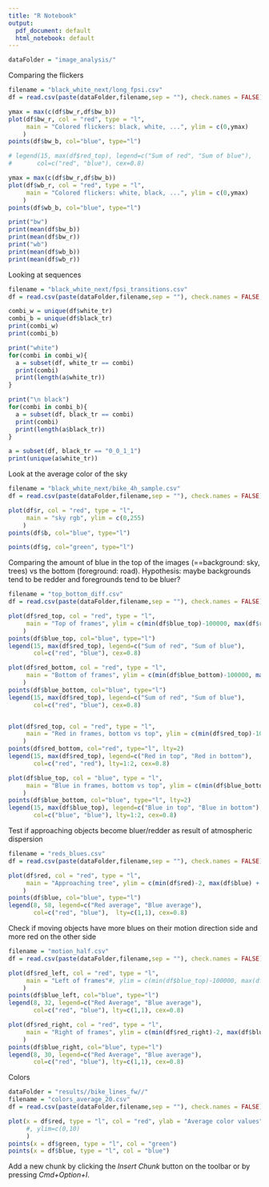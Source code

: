 ```yaml
---
title: "R Notebook"
output:
  pdf_document: default
  html_notebook: default
---
```


```r
dataFolder = "image_analysis/"

```

Comparing the flickers

```r
filename = "black_white_next/long_fpsi.csv"
df = read.csv(paste(dataFolder,filename,sep = ""), check.names = FALSE)

ymax = max(c(df$bw_r,df$bw_b))
plot(df$bw_r, col = "red", type = "l",
     main = "Colored flickers: black, white, ...", ylim = c(0,ymax)
    )
points(df$bw_b, col="blue", type="l")

# legend(15, max(df$red_top), legend=c("Sum of red", "Sum of blue"),
#       col=c("red", "blue"), cex=0.8)

ymax = max(c(df$bw_r,df$bw_b))
plot(df$wb_r, col = "red", type = "l",
     main = "Colored flickers: white, black, ...", ylim = c(0,ymax)
    )
points(df$wb_b, col="blue", type="l")

print("bw")
print(mean(df$bw_b))
print(mean(df$bw_r))
print("wb")
print(mean(df$wb_b))
print(mean(df$wb_r))

```

Looking at sequences

```r
filename = "black_white_next/fpsi_transitions.csv"
df = read.csv(paste(dataFolder,filename,sep = ""), check.names = FALSE, stringsAsFactors= FALSE)

combi_w = unique(df$white_tr)
combi_b = unique(df$black_tr)
print(combi_w)
print(combi_b)

print("white")
for(combi in combi_w){
  a = subset(df, white_tr == combi)
  print(combi)
  print(length(a$white_tr))
}

print("\n black")
for(combi in combi_b){
  a = subset(df, black_tr == combi)
  print(combi)
  print(length(a$black_tr))
}

a = subset(df, black_tr == "0_0_1_1")
print(unique(a$white_tr))

```


Look at the average color of the sky

```r
filename = "black_white_next/bike_4h_sample.csv"
df = read.csv(paste(dataFolder,filename,sep = ""), check.names = FALSE)

plot(df$r, col = "red", type = "l",
     main = "sky rgb", ylim = c(0,255)
    )
points(df$b, col="blue", type="l")

points(df$g, col="green", type="l")
```



Comparing the amount of blue in the top of the images (==background: sky, trees) vs the bottom (foreground: road).
Hypothesis: maybe backgrounds tend to be redder and foregrounds tend to be bluer?

```r
filename = "top_bottom_diff.csv"
df = read.csv(paste(dataFolder,filename,sep = ""), check.names = FALSE)

```

```r
plot(df$red_top, col = "red", type = "l",
     main = "Top of frames", ylim = c(min(df$blue_top)-100000, max(df$red_top) + 100000)
    )
points(df$blue_top, col="blue", type="l")
legend(15, max(df$red_top), legend=c("Sum of red", "Sum of blue"),
       col=c("red", "blue"), cex=0.8)

plot(df$red_bottom, col = "red", type = "l",
     main = "Bottom of frames", ylim = c(min(df$blue_bottom)-100000, max(df$red_bottom) + 100000)
    )
points(df$blue_bottom, col="blue", type="l")
legend(15, max(df$red_top), legend=c("Sum of red", "Sum of blue"),
       col=c("red", "blue"), cex=0.8)


plot(df$red_top, col = "red", type = "l", 
     main = "Red in frames, bottom vs top", ylim = c(min(df$red_top)-100000, max(df$red_bottom) + 100000)
    )
points(df$red_bottom, col="red", type="l", lty=2)
legend(15, max(df$red_top), legend=c("Red in top", "Red in bottom"),
       col=c("red", "red"), lty=1:2, cex=0.8)

plot(df$blue_top, col = "blue", type = "l", 
     main = "Blue in frames, bottom vs top", ylim = c(min(df$blue_bottom)-100000, max(df$blue_bottom) + 100000)
    )
points(df$blue_bottom, col="blue", type="l", lty=2)
legend(15, max(df$blue_top), legend=c("Blue in top", "Blue in bottom"),
       col=c("blue", "blue"), lty=1:2, cex=0.8)
```


Test if approaching objects become bluer/redder as result of atmospheric dispersion

```r
filename = "reds_blues.csv"
df = read.csv(paste(dataFolder,filename,sep = ""), check.names = FALSE)

```

```r

plot(df$red, col = "red", type = "l",
     main = "Approaching tree", ylim = c(min(df$red)-2, max(df$blue) + 2)
    )
points(df$blue, col="blue", type="l")
legend(8, 58, legend=c("Red average", "Blue average"),
       col=c("red", "blue"),  lty=c(1,1), cex=0.8)
```

Check if moving objects have more blues on their motion direction side and more red on the other side

```r
filename = "motion_half.csv"
df = read.csv(paste(dataFolder,filename,sep = ""), check.names = FALSE)

```

```r
plot(df$red_left, col = "red", type = "l",
     main = "Left of frames"#, ylim = c(min(df$blue_top)-100000, max(df$red_top) + 100000)
    )
points(df$blue_left, col="blue", type="l")
legend(8, 32, legend=c("Red Average", "Blue average"),
       col=c("red", "blue"), lty=c(1,1), cex=0.8)

plot(df$red_right, col = "red", type = "l",
     main = "Right of frames", ylim = c(min(df$red_right)-2, max(df$blue_right) + 2)
    )
points(df$blue_right, col="blue", type="l")
legend(8, 30, legend=c("Red Average", "Blue average"),
       col=c("red", "blue"), lty=c(1,1), cex=0.8)

```


Colors

```r
dataFolder = "results//bike_lines_fw//"
filename = "colors_average_20.csv"
df = read.csv(paste(dataFolder,filename,sep = ""), check.names = FALSE)

plot(x = df$red, type = "l", col = "red", ylab = "Average color values"
     #, ylim=c(0,10)
     )
points(x = df$green, type = "l", col = "green")
points(x = df$blue, type = "l", col = "blue")
```


Add a new chunk by clicking the *Insert Chunk* button on the toolbar or by pressing *Cmd+Option+I*.
